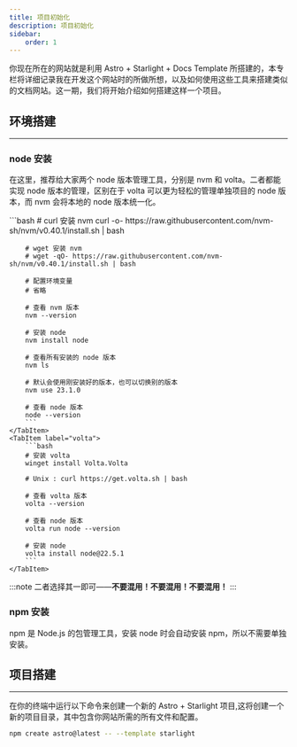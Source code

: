 ---
title: 项目初始化
description: 项目初始化
sidebar:
    order: 1
---

你现在所在的网站就是利用 Astro + Starlight + Docs Template 所搭建的，本专栏将详细记录我在开发这个网站时的所做所想，以及如何使用这些工具来搭建类似的文档网站。这一期，我们将开始介绍如何搭建这样一个项目。

## 环境搭建

---

### node 安装

在这里，推荐给大家两个 node 版本管理工具，分别是 nvm 和 volta。二者都能实现 node 版本的管理，区别在于 volta 可以更为轻松的管理单独项目的 node 版本，而 nvm 会将本地的 node 版本统一化。


<Tabs>
	<TabItem label="nvm">
        ```bash
        # curl 安装 nvm
        curl -o- https://raw.githubusercontent.com/nvm-sh/nvm/v0.40.1/install.sh | bash

        # wget 安装 nvm
        # wget -qO- https://raw.githubusercontent.com/nvm-sh/nvm/v0.40.1/install.sh | bash

        # 配置环境变量
        # 省略

        # 查看 nvm 版本
        nvm --version

        # 安装 node
        nvm install node

        # 查看所有安装的 node 版本
        nvm ls

        # 默认会使用刚安装好的版本，也可以切换别的版本
        nvm use 23.1.0

        # 查看 node 版本
        node --version
        ```
    </TabItem>
    <TabItem label="volta">
        ```bash
        # 安装 volta
        winget install Volta.Volta

        # Unix : curl https://get.volta.sh | bash

        # 查看 volta 版本
        volta --version

        # 查看 node 版本
        volta run node --version

        # 安装 node
        volta install node@22.5.1
        ```
    </TabItem>

</Tabs>

:::note
二者选择其一即可——**不要混用！不要混用！不要混用！**
:::

### npm 安装

npm 是 Node.js 的包管理工具，安装 node 时会自动安装 npm，所以不需要单独安装。


## 项目搭建

---

在你的终端中运行以下命令来创建一个新的 Astro + Starlight 项目,这将创建一个新的项目目录，其中包含你网站所需的所有文件和配置。

```bash
npm create astro@latest -- --template starlight
```
